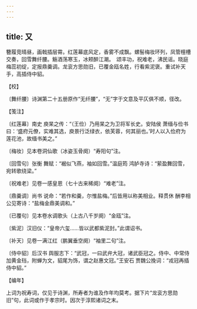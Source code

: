 ```yaml
---
---
---
```

title: 又
---







簪履竞晴昼，画戟插层霄。红莲幕底风定，香雾不成飘。螺髻梅妆环列，凤管檀槽交奏，回雪舞纤腰。觞酒荡寒玉，冰颊醉江潮。　颂丰功，祝难老，沸民谣。晓庭梅蕊初绽，定报鼎羹调。龙衮方思勋旧，已覆金瓯名姓，行看紫泥褒。重试补天手，高插侍中貂。





【校】


〔舞纤腰〕诗渊第二十五册原作“无纤腰”，“无”字于文意及平仄俱不顺，径改。





【笺注】


〔红莲幕〕南史 庾杲之传：“（王俭）乃用杲之为卫将军长史。安陆侯 萧缅与俭书曰：‘盛府元僚，实难其选，庾景行泛绿衣，依芙蓉，何其丽也。’时人以入俭府为莲花池，故缅书美之。”

〔梅妆〕见本卷洞仙歌（冰姿玉骨阕）“寿阳句”注。

〔回雪句〕张衡 舞赋：“裾似飞燕，袖如回雪。”温庭筠 鸿胪寺诗：“萦盈舞回雪，宛转歌绕梁。”

〔祝难老〕见卷一感皇恩（七十古来稀阕）“难老”注。

〔鼎羹调〕尚书 说命：“若作和羹，尔惟盐梅。”后皆用以称美相业。释贯休 酬李相公见寄诗：“盐梅金鼎美调和。”

〔已覆句〕见本卷水调歌头（上古八千岁阕）“金瓯”注。

〔紫泥〕汉旧仪：“皇帝六玺……皆以武都紫泥封。”此谓诏书。

〔补天〕见卷一满江红（鹏翼垂空阕）“袖里二句”注。

〔侍中貂〕后汉书 舆服志下：“武冠，一曰武弁大冠，诸武臣冠之。侍中、中常侍加黄金珰，附蝉为文，貂尾为饰，谓之赵惠文冠。”王安石 贾魏公挽词：“戎冠再插侍中貂。”





【编年】


上词为祝寿词，仅见于诗渊，所寿者为谁及作年均莫考。据下片“龙衮方思勋旧”句，此词或作于孝宗时。因次于淳熙诸词之末。